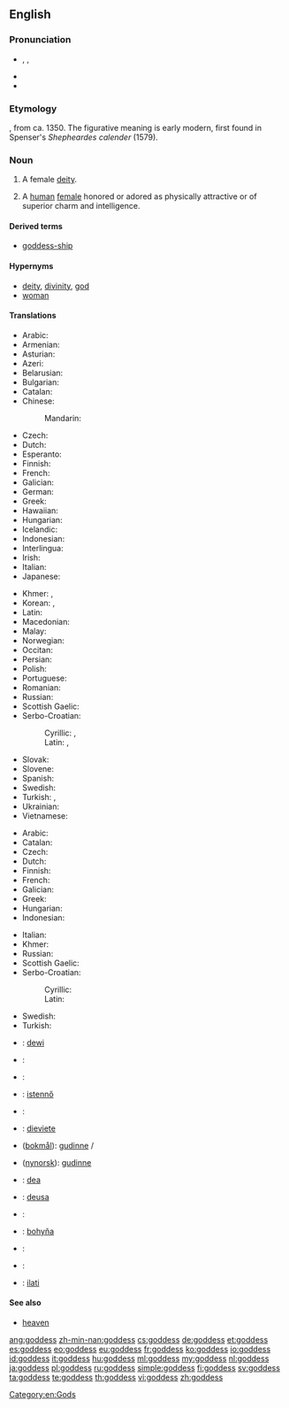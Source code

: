 {{also|Goddess}}
==English==

===Pronunciation===
* {{enPR|gŏd'ĕs}}, {{IPA|/ˈɡɒdɛs/}}, {{X-SAMPA|/"gQdes/}}
* {{audio|en-us-goddess.ogg|Audio (US)}}
* {{hyphenation|god|dess}}

===Etymology===
{{suffix|god|ess}}, from ca. 1350.
The figurative meaning is early modern, first found in Spenser's ''Shepheardes calender'' (1579).

===Noun===
{{en-noun|es}}

# {{religion}} A female [[deity]].
# {{figuratively}} A [[human]] [[female]] honored or adored as physically attractive or of superior charm and intelligence.

====Derived terms====
* [[goddess-ship]]

====Hypernyms====
* [[deity]], [[divinity]], [[god]]
* [[woman]]

====Translations====
{{trans-top|female deity}}
* Arabic: {{t-|ar|إلاهة|f|alt=إلاهة|tr=ʾilāha}}
* Armenian: {{t-|hy|աստվածուհի|tr=astvacuhi|sc=Armn}}
* Asturian: {{t-|ast|diosa|f}}
* Azeri: {{t|az|ilahə}}
* Belarusian: {{t|be|багіня|f|tr=bahínja|sc=Cyrl}}
* Bulgarian: {{t+|bg|богиня|f|tr=bogínja}}
* Catalan: {{t-|ca|deessa|f}}
* Chinese:
*: Mandarin: {{t|cmn|女神|tr=nǚshén|sc=Hani}}
* Czech: {{t+|cs|bohyně|f}}
* Dutch: {{t+|nl|godin}}
* Esperanto: {{t+|eo|diino}}
* Finnish: {{t+|fi|jumalatar}}
* French: {{t+|fr|déesse|f}}
* Galician: {{t+|gl|deusa|f}}
* German: {{t+|de|Göttin|f}}
* Greek: {{t+|el|θεά|f|tr=theá|sc=Grek}}
* Hawaiian: {{tø|haw|akua wahine}}
* Hungarian: {{t+|hu|istennő}}
* Icelandic: {{t+|is|gyðja|f}}
* Indonesian: {{t+|id|Dewi}}
* Interlingua: {{t-|ia|dea}}
* Irish: {{t-|ga|bandia|m}}
* Italian: {{t-|it|diva|f}}
* Japanese: {{t|ja|女神|tr=[[めがみ]], megami|sc=Jpan}}
{{trans-mid}}
* Khmer: {{t-|km|ព្រះម៉ែ|tr=preah maeh|sc=Khmr}}, {{t+|km|ទេវី|tr=de vi|sc=Khmr}}
* Korean: {{t|ko|여신|tr=yeosin|sc=Kore}}, {{t|ko|女神|sc=Kore}}
* Latin: {{t+|la|dea|f}}
* Macedonian: {{t|mk|божица|f|tr=bóžica|sc=Cyrl}}
* Malay: {{t-|ms|dewi}}
* Norwegian: {{t+|no|gudinne|m}}
* Occitan: {{t-|oc|dieusa|f}}
* Persian: {{t|fa|الهه|tr=elâhe|sc=fa-Arab}}
* Polish: {{t+|pl|bogini|f}}
* Portuguese: {{t+|pt|deusa|f}}
* Romanian: {{t+|ro|zeiță|f}}
* Russian: {{t+|ru|богиня|f|tr=bogínja}}
* Scottish Gaelic: {{t-|gd|ban-dia|f}}
* Serbo-Croatian:
*: Cyrillic: {{t-|sh|богиња|f}}, {{t-|sh|божица|f}}
*: Latin: {{t-|sh|boginja|f}}, {{t-|sh|božica|f}}
* Slovak: {{t|sk|bohyňa|f}}
* Slovene: {{t|sl|boginja|f}}
* Spanish: {{t-|es|diosa|f}}
* Swedish: {{t+|sv|gudinna|c}}
* Turkish: {{t+|tr|tanrıça|f}}, {{t+|tr|ilahe|f}}
* Ukrainian: {{t|uk|богиня|f|tr=bohýnja|sc=Cyrl}}
* Vietnamese: {{t-|vi|nữ thần}}
{{trans-bottom}}

{{trans-top|adored or idealized woman}}
* Arabic: {{t-|ar|معبودة|f|alt=معبودة|tr=maʿbuda}}
* Catalan: {{t-|ca|deessa|f}}
* Czech: {{t+|cs|bohyně|f}}
* Dutch: {{t+|nl|schoonheid}}
* Finnish: {{t+|fi|jumalatar}}
* French: {{t+|fr|déesse|f}}
* Galician: {{t+|gl|deusa|f}}
* Greek: {{t+|el|θεά|f|tr=theá|sc=Grek}}
* Hungarian: {{t+|hu|istennő}}
* Indonesian: {{t+|id|Dewi}}
{{trans-mid}}
* Italian: {{t-|it|diva|f}}
* Khmer: {{t-|km|ទេពធីតា|tr=dep thi dar|sc=Khmr}}
* Russian: {{t+|ru|богиня|f|tr=bogínja}}
* Scottish Gaelic: {{t-|gd|ban-dia|f}}
* Serbo-Croatian:
*: Cyrillic: {{t-|sh|богиња|f}}
*: Latin: {{t-|sh|boginja|f}}
* Swedish: {{t+|sv|gudinna|c}}
* Turkish: {{t+|tr|tanrıça}}
{{trans-bottom}}

{{checktrans-top}}
* {{ttbc|id}}: [[dewi]]
* {{ttbc|it}}: {{t+|it|dea|f}}
* {{ttbc|is}}: {{t+|is|gyðja|f}}
* {{ttbc|hu}}: [[istennő]] {{f}}
* {{ttbc|la}}: {{t+|la|dea|f}}
* {{ttbc|lv}}: [[dieviete]] {{f}}
* {{ttbc|no}} ([[bokmål]]): [[gudinne]] {{m}}/{{f}}
{{trans-mid}}
* {{ttbc|no}} ([[nynorsk]]): [[gudinne]] {{f}}
* {{ttbc|nov}}: [[dea]]
* {{ttbc|pt}}: [[deusa]] {{f}}
* {{ttbc|ro}}: {{t+|ro|zeiță|f}}
* {{ttbc|sk}}: [[bohyňa]] {{f}}
* {{ttbc|sl}}: {{t+|sl|boginja|f}}
* {{ttbc|es}}: {{t-|es|diosa|f}}
* {{ttbc|sux}}: [[ilati]]
{{trans-bottom}}

====See also====
* [[heaven]]

[[Category:en:Gods]]

[[ang:goddess]]
[[zh-min-nan:goddess]]
[[cs:goddess]]
[[de:goddess]]
[[et:goddess]]
[[es:goddess]]
[[eo:goddess]]
[[eu:goddess]]
[[fr:goddess]]
[[ko:goddess]]
[[io:goddess]]
[[id:goddess]]
[[it:goddess]]
[[hu:goddess]]
[[ml:goddess]]
[[my:goddess]]
[[nl:goddess]]
[[ja:goddess]]
[[pl:goddess]]
[[ru:goddess]]
[[simple:goddess]]
[[fi:goddess]]
[[sv:goddess]]
[[ta:goddess]]
[[te:goddess]]
[[th:goddess]]
[[vi:goddess]]
[[zh:goddess]]